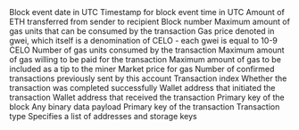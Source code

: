 <ParamField path="block_date">
Block event date in UTC
</ParamField>
<ParamField path="block_time">
Timestamp for block event time in UTC
</ParamField>
<ParamField path="value">
Amount of ETH transferred from sender to recipient
</ParamField>
<ParamField path="block_number">
Block number
</ParamField>
<ParamField path="gas_limit">
Maximum amount of gas units that can be consumed by the transaction
</ParamField>
<ParamField path="gas_price">
Gas price denoted in gwei, which itself is a denomination of CELO - each gwei is equal to 10-9 CELO
</ParamField>
<ParamField path="gas_used">
Number of gas units consumed by the transaction
</ParamField>
<ParamField path="max_fee_per_gas">
Maximum amount of gas willing to be paid for the transaction
</ParamField>
<ParamField path="max_priority_fee_per_gas">
Maximum amount of gas to be included as a tip to the miner
</ParamField>
<ParamField path="base_fee_per_gas">
Market price for gas
</ParamField>
<ParamField path="nonce">
Number of confirmed transactions previously sent by this account
</ParamField>
<ParamField path="index">
Transaction index
</ParamField>
<ParamField path="success">
Whether the transaction was completed successfully
</ParamField>
<ParamField path="from">
Wallet address that initiated the transaction
</ParamField>
<ParamField path="to">
Wallet address that received the transaction
</ParamField>
<ParamField path="block_hash">
Primary key of the block
</ParamField>
<ParamField path="data">
Any binary data payload
</ParamField>
<ParamField path="hash">
Primary key of the transaction
</ParamField>
<ParamField path="type">
Transaction type
</ParamField>
<ParamField path="access_list">
Specifies a list of addresses and storage keys
</ParamField>
<ParamField path="effective_gas_price">

</ParamField>
<ParamField path="gas_used_for_l1">

</ParamField>
